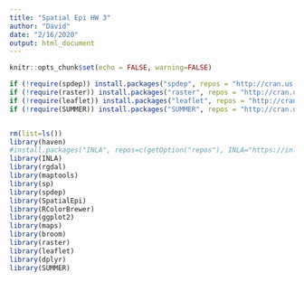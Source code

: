 ```yaml
---
title: "Spatial Epi HW 3"
author: "David"
date: "2/16/2020"
output: html_document
---
```


```r
knitr::opts_chunk$set(echo = FALSE, warning=FALSE)
```

```r

if (!require(spdep)) install.packages("spdep", repos = "http://cran.us.r-project.org")
if (!require(raster)) install.packages("raster", repos = "http://cran.us.r-project.org")
if (!require(leaflet)) install.packages("leaflet", repos = "http://cran.us.r-project.org")
if (!require(SUMMER)) install.packages("SUMMER", repos = "http://cran.us.r-project.org")



```


```r

rm(list=ls())
library(haven)
#install.packages("INLA", repos=c(getOption("repos"), INLA="https://inla.r-inla-download.org/R/stable"), dep=TRUE)
library(INLA)
library(rgdal)
library(maptools)
library(sp)
library(spdep)
library(SpatialEpi)
library(RColorBrewer)
library(ggplot2)
library(maps)
library(broom)
library(raster)
library(leaflet)
library(dplyr)
library(SUMMER)

```

